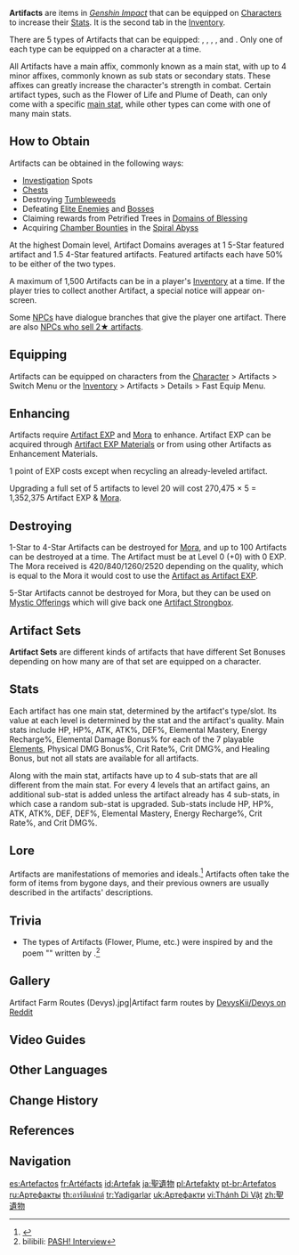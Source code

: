 {{CustomTabs
|tab1 = Artifacts
|tab2 = Sets
|tab3 = Stats
|tab4 = Distribution
|tab5 = Occurrence
|tab6 = Scaling
}}
{{Terminology Infobox
|image        = Icon Inventory Artifacts.png
|type         = Item Types
|type2        = Inventory Categories
}}
'''Artifacts''' are items in ''[[Genshin Impact]]'' that can be equipped on [[Character]]s to increase their [[Stats]]. It is the second tab in the [[Inventory]].

There are 5 types of Artifacts that can be equipped: {{Item|Flower of Life|30|type=Icon}}, {{Item|Plume of Death|30|type=Icon}}, {{Item|Sands of Eon|30|type=Icon}}, {{Item|Goblet of Eonothem|30|type=Icon}}, and {{Item|Circlet of Logos|30|type=Icon}}. Only one of each type can be equipped on a character at a time.

All Artifacts have a main affix, commonly known as a main stat, with up to 4 minor affixes, commonly known as sub stats or secondary stats. These affixes can greatly increase the character's strength in combat. Certain artifact types, such as the Flower of Life and Plume of Death, can only come with a specific [[Artifact/Stats|main stat]], while other types can come with one of many main stats.

==How to Obtain==
Artifacts can be obtained in the following ways:
* [[Investigation]] Spots
* [[Chests]]
* Destroying [[Tumbleweed]]s
* Defeating [[Elite Enemies]] and [[Bosses]]
* Claiming rewards from Petrified Trees in [[Domains of Blessing]]
* Acquiring [[Spiral Abyss/Chamber's Bounty|Chamber Bounties]] in the [[Spiral Abyss]]

At the highest Domain level, Artifact Domains averages at 1 5-Star featured artifact and 1.5 4-Star featured artifacts. Featured artifacts each have 50% to be either of the two types.

A maximum of 1,500 Artifacts can be in a player's [[Inventory]] at a time. If the player tries to collect another Artifact, a special notice will appear on-screen.

Some [[NPC]]s have dialogue branches that give the player one artifact. There are also [[Shops#Artifacts|NPCs who sell 2★ artifacts]].

==Equipping==
Artifacts can be equipped on characters from the [[Character]] > Artifacts > Switch Menu or the [[Inventory]] > Artifacts > Details > Fast Equip Menu.

==Enhancing==
{{Main|Artifact EXP}}
Artifacts require [[Artifact EXP]] and [[Mora]] to enhance. Artifact EXP can be acquired through [[Artifact EXP Materials]] or from using other Artifacts as Enhancement Materials.

1 point of EXP costs {{Item|Mora|20|x=1}} except when recycling an already-leveled artifact.

Upgrading a full set of 5{{star}} artifacts to level 20 will cost 270,475 × 5 = 1,352,375 Artifact EXP & [[Mora]].

==Destroying==
1-Star to 4-Star Artifacts can be destroyed for [[Mora]], and up to 100 Artifacts can be destroyed at a time. The Artifact must be at Level 0 (+0) with 0 EXP. The Mora received is 420/840/1260/2520 depending on the quality, which is equal to the Mora it would cost to use the [[Artifact EXP#Using Artifacts as Artifact EXP|Artifact as Artifact EXP]].

5-Star Artifacts cannot be destroyed for Mora, but they can be used on [[Mystic Offering]]s which will give back one [[Artifact Strongbox]].

==Artifact Sets==
{{Main|Artifacts/Sets}}
'''Artifact Sets''' are different kinds of artifacts that have different Set Bonuses depending on how many are of that set are equipped on a character.
{{Artifact List}}

==Stats==
{{Main|Artifacts/Stats}}
Each artifact has one main stat, determined by the artifact's type/slot. Its value at each level is determined by the stat and the artifact's quality. Main stats include HP, HP%, ATK, ATK%, DEF%, Elemental Mastery, Energy Recharge%, Elemental Damage Bonus% for each of the 7 playable [[Elements]], Physical DMG Bonus%, Crit Rate%, Crit DMG%, and Healing Bonus, but not all stats are available for all artifacts.

Along with the main stat, artifacts have up to 4 sub-stats that are all different from the main stat. For every 4 levels that an artifact gains, an additional sub-stat is added unless the artifact already has 4 sub-stats, in which case a random sub-stat is upgraded. Sub-stats include HP, HP%, ATK, ATK%, DEF, DEF%, Elemental Mastery, Energy Recharge%, Crit Rate%, and Crit DMG%.

==Lore==
Artifacts are manifestations of memories and ideals.<ref>{{Ref/Item|Sanctifying Essence}}</ref> Artifacts often take the form of items from bygone days, and their previous owners are usually described in the artifacts' descriptions.

==Trivia==
* The types of Artifacts (Flower, Plume, etc.) were inspired by {{w|Tarot|tarot cards}} and the poem "{{w|Auguries of Innocence}}" written by {{w|William Blake}}.<ref>bilibili: [https://www.bilibili.com/read/mobile?id=10739818 PASH! Interview]</ref>

==Gallery==
<gallery>
Artifact Farm Routes (Devys).jpg|Artifact farm routes by [https://www.reddit.com/r/Genshin_Impact/comments/j7h4jc/miniboss_artifact_farm_route_i_hope_can_help/ DevysKii/Devys on Reddit]
</gallery>

==Video Guides==
{{EVT
|video1   = https://youtu.be/39SWbBnCl4g
|caption1 = Artifacts Farming Route (2.1)

|video2   = ZcmR9meKc7Q
|caption2 = Genshin Impact 72+ Aftifacts Daily in 10 mins
}}

==Other Languages==
{{Other Languages
|en      = Artifact
|zhs     = 圣遗物
|zhs_rm  = Shèng Yíwù
|zht     = 聖遺物
|zht_rm  = Shèng Yíwù
|zh_tl   = Sacred Relic
|ja      = 聖遺物
|ja_rm   = Sei Ibutsu
|ja_tl   = Sacred Relic{{Sino|ja}}
|ko      = {{tt|성유물|聖遺物}}
|ko_rm   = Seongyumul
|ko_tl   = Sacred Relic{{Sino|ko}}
|es      = Artefacto
|es_tl   = Artifact
|fr      = Artéfact
|fr_tl   = Artifact
|ru      = Артефакт
|ru_tl   = Artifact
|th      = อาร์ติแฟกต์
|th_rm   = A-ti-faek
|th_tl   = Artifact
|vi      = {{tt|Thánh Di Vật|聖遺物}}
|vi_tl   = Sacred Relic{{Sino|vi}}
|de      = Artefakt
|de_tl   = Artifact
|id      = Artefak
|id_tl   = Artifact
|pt      = Artefato
|pt_tl   = Artifact
|tr      = Yadigar
|tr_tl   = Relic
|it      = Manufatto
|it_tl   = Artifact
}}

==Change History==
{{Change History|1.0}}

==References==
{{Reflist}}

==Navigation==
{{Artifact Navbox|state=collapsed}}
{{Genshin Navbox}}
[[Category:Artifacts| ]]

[[es:Artefactos]]
[[fr:Artéfacts]]
[[id:Artefak]]
[[ja:聖遺物]]
[[pl:Artefakty]]
[[pt-br:Artefatos]]
[[ru:Артефакты]]
[[th:อาร์ติแฟกต์]]
[[tr:Yadigarlar]]
[[uk:Артефакти]]
[[vi:Thánh Di Vật]]
[[zh:聖遺物]]